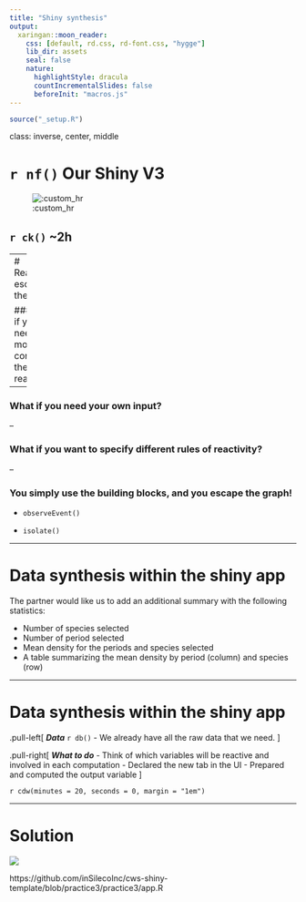 ```yaml
---
title: "Shiny synthesis"
output:
  xaringan::moon_reader:
    css: [default, rd.css, rd-font.css, "hygge"]
    lib_dir: assets
    seal: false
    nature:
      highlightStyle: dracula
      countIncrementalSlides: false
      beforeInit: "macros.js"
---
```



```r
source("_setup.R")
```


class: inverse, center, middle

# `r nf()` Our Shiny V3

![:custom_hr]()

## `r ck()` ~2h


---
# Reactivity, escaping the graph

### What if you need more control on the reactivity?

--

### What if you need your own input?

--

### What if you want to specify different rules of reactivity?

--

### You simply use the building blocks, and you escape the graph!

* `observeEvent()`

* `isolate()`


---

# Data synthesis within the shiny app

The partner would like us to add an additional summary with the following statistics:

- Number of species selected
- Number of period selected
- Mean density for the periods and species selected
- A table summarizing the mean density by period (column) and species (row)

---

# Data synthesis within the shiny app

.pull-left[
***Data*** `r db()`
- We already have all the raw data that we need. 
]

.pull-right[
***What to do***
- Think of which variables will be reactive and involved in each computation
- Declared the new tab in the UI
- Prepared and computed the output variable 
]

`r cdw(minutes = 20, seconds = 0, margin = "1em")`


---
# Solution 

![](img/app3.png)

https://github.com/inSilecoInc/cws-shiny-template/blob/practice3/practice3/app.R
